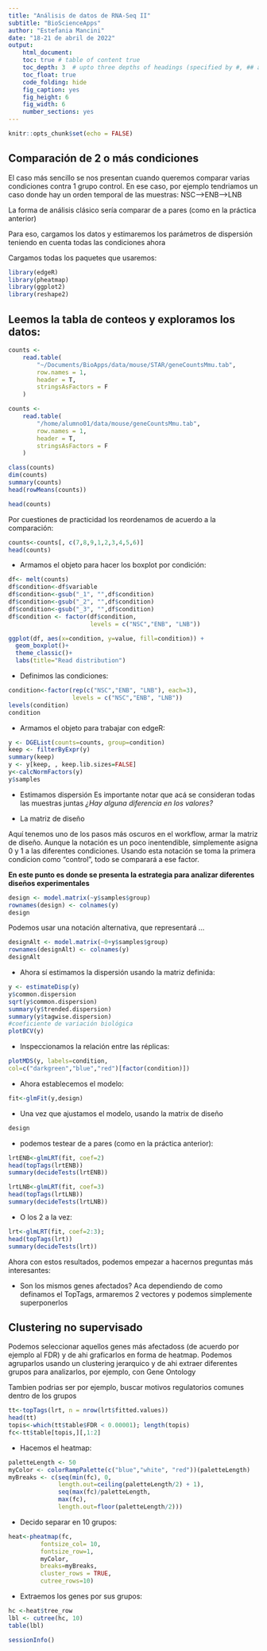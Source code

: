 ```yaml
---
title: "Análisis de datos de RNA-Seq II"
subtitle: "BioScienceApps"
author: "Estefania Mancini"
date: "18-21 de abril de 2022"
output:
    html_document:
    toc: true # table of content true
    toc_depth: 3  # upto three depths of headings (specified by #, ## and ###)
    toc_float: true
    code_folding: hide
    fig_caption: yes
    fig_height: 6
    fig_width: 6
    number_sections: yes
---
```


```r
knitr::opts_chunk$set(echo = FALSE)
```


## Comparación de 2 o más condiciones 

El caso más sencillo se nos presentan cuando queremos comparar varias condiciones contra 1 grupo control.
En ese caso, por ejemplo tendriamos un caso donde hay un orden temporal de las muestras: NSC-->ENB-->LNB

  La forma de análisis clásico sería comparar de a pares (como en la práctica anterior)

Para eso, cargamos los datos y estimaremos los parámetros de dispersión teniendo en cuenta todas las condiciones ahora

Cargamos todas los paquetes que usaremos:

```r
library(edgeR)
library(pheatmap)
library(ggplot2)
library(reshape2) 
```


## Leemos la tabla de conteos y exploramos los datos:

```r
counts <-
    read.table(
        "~/Documents/BioApps/data/mouse/STAR/geneCountsMmu.tab",
        row.names = 1,
        header = T,
        stringsAsFactors = F
    )
```

```r
counts <-
    read.table(
        "/home/alumno01/data/mouse/geneCountsMmu.tab",
        row.names = 1,
        header = T,
        stringsAsFactors = F
    )
```


```r
class(counts)
dim(counts)
summary(counts)
head(rowMeans(counts))
```
```r
head(counts)
```

Por cuestiones de practicidad los reordenamos de acuerdo a la comparación:


```r
counts<-counts[, c(7,8,9,1,2,3,4,5,6)]
head(counts)
```

* Armamos el objeto para hacer los boxplot por condición:

```r
df<- melt(counts)
df$condition<-df$variable
df$condition<-gsub("_1", "",df$condition)
df$condition<-gsub("_2", "",df$condition)
df$condition<-gsub("_3", "",df$condition)
df$condition <- factor(df$condition, 
                       levels = c("NSC","ENB", "LNB"))

ggplot(df, aes(x=condition, y=value, fill=condition)) + 
  geom_boxplot()+
  theme_classic()+
  labs(title="Read distribution")
```
 
* Definimos las condiciones:

```r
condition<-factor(rep(c("NSC","ENB", "LNB"), each=3), 
                  levels = c("NSC","ENB", "LNB"))
levels(condition)
condition
```

* Armamos el objeto para trabajar con edgeR:

```r
y <- DGEList(counts=counts, group=condition)
keep <- filterByExpr(y)
summary(keep)
y <- y[keep, , keep.lib.sizes=FALSE]
y<-calcNormFactors(y)
y$samples
```

* Estimamos dispersión
Es importante notar que acá se consideran todas las muestras juntas
_¿Hay alguna diferencia en los valores?_

* La matriz de diseño

Aquí tenemos uno de los pasos más oscuros en el workflow, armar la matriz de diseño. Aunque la notación es un poco inentendible, simplemente asigna 0 y 1 a las diferentes condiciones.
Usando esta notación se toma la primera condicion como "control", todo se comparará a ese factor. 

**En este punto es donde se presenta la estrategia para analizar diferentes diseños experimentales**

```r
design <- model.matrix(~y$samples$group)
rownames(design) <- colnames(y)
design
```

Podemos usar una notación alternativa, que representará ...

```r
designAlt <- model.matrix(~0+y$samples$group)
rownames(designAlt) <- colnames(y)
designAlt
```

* Ahora sí estimamos la dispersión usando la matriz definida:


```r
y <- estimateDisp(y)
y$common.dispersion
sqrt(y$common.dispersion)
summary(y$trended.dispersion)
summary(y$tagwise.dispersion)
#coeficiente de variación biológica
plotBCV(y)
```

* Inspeccionamos la relación entre las réplicas:

```r
plotMDS(y, labels=condition,
col=c("darkgreen","blue","red")[factor(condition)])
```

* Ahora establecemos el modelo:

```r
fit<-glmFit(y,design)
```

* Una vez que ajustamos el modelo, usando la matrix de diseño

```r
design
```

* podemos testear de a pares (como en la práctica anterior):

```r
lrtENB<-glmLRT(fit, coef=2)
head(topTags(lrtENB))
summary(decideTests(lrtENB))
```

```r
lrtLNB<-glmLRT(fit, coef=3)
head(topTags(lrtLNB))
summary(decideTests(lrtLNB))
```


* O los 2 a la vez:

```r
lrt<-glmLRT(fit, coef=2:3); 
head(topTags(lrt))
summary(decideTests(lrt))
```


Ahora con estos resultados, podemos empezar a hacernos preguntas más interesantes:

* Son los mismos genes afectados?
Aca dependiendo de como definamos el TopTags, armaremos 2 vectores y podemos simplemente superponerlos


## Clustering no supervisado

Podemos seleccionar aquellos genes más afectadoss (de acuerdo por ejemplo al FDR) y de ahi graficarlos en forma de heatmap.
Podemos agruparlos usando un clustering jerarquico y de ahi extraer diferentes grupos para analizarlos, por ejemplo, con Gene Ontology

Tambien podrias ser por ejemplo, buscar motivos regulatorios comunes dentro de los grupos

```r
tt<-topTags(lrt, n = nrow(lrt$fitted.values))
head(tt)
topis<-which(tt$table$FDR < 0.00001); length(topis)
fc<-tt$table[topis,][,1:2]
```


* Hacemos el heatmap:

```r
paletteLength <- 50
myColor <- colorRampPalette(c("blue","white", "red"))(paletteLength)
myBreaks <- c(seq(min(fc), 0, 
              length.out=ceiling(paletteLength/2) + 1), 
              seq(max(fc)/paletteLength, 
              max(fc), 
              length.out=floor(paletteLength/2)))
```

* Decido separar en 10 grupos:

```r
heat<-pheatmap(fc, 
         fontsize_col= 10,
         fontsize_row=1, 
         myColor, 
         breaks=myBreaks, 
         cluster_rows = TRUE,
         cutree_rows=10)
```

* Extraemos los genes por sus grupos:

```r
hc <-heat$tree_row
lbl <- cutree(hc, 10) 
table(lbl)
```


```r
sessionInfo()
```
